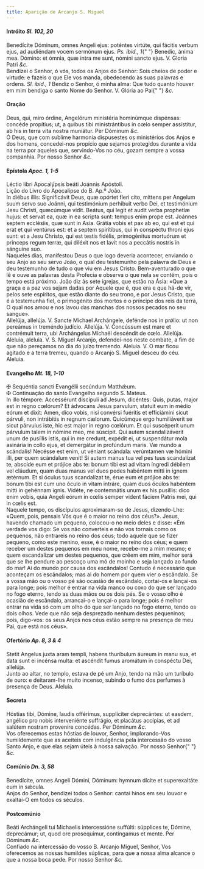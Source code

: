 ```yaml
---
title: Aparição de Arcanjo S. Miguel
---
```


<h4 class="text-center">
  Intróito <em>Sl. 102, 20</em>
</h4>
<div class="container-fluid">
  <div class="row">
    <div class="col-6 dropcaps text-justify">
      Benedícite Dóminum, omnes Angeli ejus: poténtes virtúte, qui fácitis
      verbum ejus, ad audiéndam vocem sermónum ejus. <em>Ps. ibid., 1</em>{" "}
      Benedic, ánima mea. Dómino: et ómnia, quæ intra me sunt, nómini sancto
      ejus. V. Gloria Patri <em>&c.</em>
    </div>
    <div class="col-6 dropcaps text-justify">
      Bendizei o Senhor, ó vós, todos os Anjos do Senhor: Sois cheios de poder e
      virtude: e fazeis o que Ele vos manda, obedecendo às suas palavras e
      ordens. <em>Sl. ibid., 1</em> Bendiz o Senhor, ó minha alma: Que tudo
      quanto houver em mim bendiga o santo Nome do Senhor. V. Glória ao Pai{" "}
      <em>&c.</em>
    </div>
  </div>
</div>

<h4 class="text-center">Oração</h4>
<div class="container-fluid">
  <div class="row">
    <div class="col-6 dropcaps text-justify">
      Deus, qui, miro órdine, Angelórum ministéria hominúmque dispénsas: concéde
      propítius; ut, a quibus tibi ministrántibus in cœlo semper assístitur, ab
      his in terra vita nostra muniátur. Per Dóminum <em>&c.</em>
    </div>
    <div class="col-6 dropcaps text-justify">
      Ó Deus, que com sublime harmonia dispusestes os ministérios dos Anjos e
      dos homens, concedei-nos propício que sejamos protegidos durante a vida na
      terra por aqueles que, servindo-Vos no céu, gozam sempre a vossa
      companhia. Por nosso Senhor <em>&c.</em>
    </div>
  </div>
</div>

<h4 class="text-center">
  Epístola <em>Apoc. 1, 1-5</em>
</h4>
<div class="container-fluid">
  <div class="row">
    <div class="col-6 text-justify">
      Léctio libri Apocalýpsis beáti Joánnis Apóstoli.
    </div>
    <div class="col-6 text-justify">
      Lição do Livro do Apocalipse do B. Ap.º João.
    </div>
    <div class="col-6 dropcaps text-justify">
      In diébus illis: Significávit Deus, quæ opórtet fíeri cito, mittens per
      Angelum suum servo suo Joánni, qui testimónium perhíbuit verbo Dei, et
      testimónium Jesu Christi, quæcúmque vidit. Beátus, qui legit et audit
      verba prophetíæ hujus: et servat ea, quæ in ea scripta sunt: tempus enim
      prope est. Joánnes septem ecclésiis, quæ sunt in Asia. Grátia vobis et pax
      ab eo, qui est et qui erat et qui ventúrus est: et a septem spirítibus,
      qui in conspéctu throni ejus sunt: et a Jesu Christo, qui est testis
      fidélis, primogénitus mortuórum et princeps regum terræ, qui diléxit nos
      et lavit nos a peccátis nostris in sánguine suo.
    </div>
    <div class="col-6 dropcaps text-justify">
      Naqueles dias, manifestou Deus o que logo deveria acontecer, enviando o
      seu Anjo ao seu servo João, o qual deu testemunho pela palavra de Deus e
      deu testemunho de tudo o que viu em Jesus Cristo. Bem-aventurado o que lê
      e ouve as palavras desta Profecia e observa o que nela se contém, pois o
      tempo está próximo. João diz às sete igrejas, que estão na Ásia: «Que a
      graça e a paz vos sejam dadas por Aquele que é, que era e que há-de vir,
      pelos sete espíritos, que estão diante do seu trono, e por Jesus Cristo,
      que é a testemunha fiel, o primogénito dos mortos e o príncipe dos reis da
      terra, O qual nos amou e nos lavou das manchas dos nossos pecados no seu
      sangue».
    </div>
  </div>
</div>

<div class="container-fluid">
  <div class="row">
    <div class="col-6 text-justify">
      Allelúja, allelúja. V. Sancte Míchael Archángele, defénde nos in prǿlio:
      ut non pereámus in treméndo judício. Allelúja. V. Concússum est mare et
      contrémuit terra, ubi Archángelus Míchaël descéndit de cœlo. Allelúja.
    </div>
    <div class="col-6 text-justify">
      Aleluia, aleluia. V. S. Miguel Arcanjo, defendei-nos neste combate, a fim
      de que não pereçamos no dia do juízo tremendo. Aleluia. V. O mar ficou
      agitado e a terra tremeu, quando o Arcanjo S. Miguel desceu do céu.
      Aleluia.
    </div>
  </div>
</div>

<h4 class="text-center">
  Evangelho <em>Mt. 18, 1-10</em>
</h4>
<div class="container-fluid">
  <div class="row">
    <div class="col-6 text-justify">
      <span class="text-danger">&#10016;</span> Sequéntia sancti Evangélii
      secúndum Matthǽum.
    </div>
    <div class="col-6 text-justify">
      <span class="text-danger">&#10016;</span> Continuação do santo Evangelho
      segundo S. Mateus.
    </div>
    <div class="col-6 dropcaps text-justify">
      In illo témpore: Accessérunt discípuli ad Jesum, dicéntes: Quis, putas,
      major est in regno cœlórum? Et ádvocans Jesus parvulum, statuit eum in
      médio eórum et dixit: Amen, dico vobis, nisi convérsi fuéritis et
      efficiámini sicut párvuli, non intrábitis in regnum cælorum. Quicúmque
      ergo humiliáverit se sicut párvulus iste, hic est major in regno cœlórum.
      Et qui suscéperit unum párvulum talem in nómine meo, me súscipit. Qui
      autem scandalizáverit unum de pusíllis istis, qui in me credunt, expédit
      ei, ut suspendátur mola asinária in collo ejus, et demergátur in profúndum
      maris. Væ mundo a scándalis! Necésse est enim, ut véniant scándala:
      verúmtamen væ hómini illi, per quem scándalum venit! Si autem manus tua
      vel pes tuus scandalízat te, abscíde eum et prójice abs te: bonum tibi est
      ad vitam íngredi débilem vel cláudum, quam duas manus vel duos pedes
      habéntem mitti in ignem ætérnum. Et si óculus tuus scandalízat te, érue
      eum et prójice abs te: bonum tibi est cum uno óculo in vitam intráre, quam
      duos óculos habéntem mitti in gehénnam ignis. Vidéte, ne contemnátis unum
      ex his pusíllis: dico enim vobis, quia Angeli eórum in cœlis semper vident
      fáciem Patris mei, qui in cœlis est.
    </div>
    <div class="col-6 dropcaps text-justify">
      Naquele tempo, os discípulos aproximaram-se de Jesus, dizendo-Lhe: «Quem,
      pois, pensais Vós que é o maior no reino dos céus?». Jesus, havendo
      chamado um pequeno, colocou-o no meio deles e disse: «Em verdade vos digo:
      Se vos não converteis e não vos tornais como os pequenos, não entrareis no
      reino dos céus; todo aquele que se fizer pequeno, como este menino, esse,
      é o maior no reino dos céus; e quem receber um destes pequenos em meu
      nome, recebe-me a mim mesmo; e quem escandalizar um destes pequenos, que
      crêem em mim, melhor será que se lhe pendure ao pescoço uma mó de moinho e
      seja lançado ao fundo do mar! Ai do mundo por causa dos escândalos!
      Contudo é necessário que aconteçam os escândalos; mas ai do homem por quem
      vier o escândalo. Se a vossa mão ou o vosso pé são ocasião de escândalo,
      cortai-os e lançai-os para longe; pois melhor é entrar na vida manco ou
      coxo do que ser lançado no fogo eterno, tendo as duas mãos ou os dois pés.
      Se o vosso olho é ocasião de escândalo, arrancai-o e lançai-o para longe;
      pois é melhor entrar na vida só com um olho do que ser lançado no fogo
      eterno, tendo os dois olhos. Vede que não seja desprezado nenhum destes
      pequeninos; pois, digo-vos: os seus Anjos nos céus estão sempre na
      presença de meu Pai, que está nos céus».
    </div>
  </div>
</div>

<h4 class="text-center">
  Ofertório <em>Ap. 8, 3 & 4</em>
</h4>
<div class="container-fluid">
  <div class="row">
    <div class="col-6 dropcaps text-justify">
      Stetit Angelus juxta aram templi, habens thuríbulum áureum in manu sua, et
      data sunt ei incénsa multa: et ascéndit fumus aromátum in conspéctu Dei,
      allelúja.
    </div>
    <div class="col-6 dropcaps text-justify">
      Junto ao altar, no templo, estava de pé um Anjo, tendo na mão um turíbulo
      de ouro: e deitaram-lhe muito incenso, subindo o fumo dos perfumes à
      presença de Deus. Aleluia.
    </div>
  </div>
</div>

<h4 class="text-center">Secreta</h4>
<div class="container-fluid">
  <div class="row">
    <div class="col-6 dropcaps text-justify">
      Hóstias tibi, Dómine, laudis offérimus, supplíciter deprecántes: ut
      easdem, angélico pro nobis interveniénte suffrágio, et placátus accípias,
      et ad salútem nostram proveníre concédas. Per Dóminum <em>&c.</em>
    </div>
    <div class="col-6 dropcaps text-justify">
      Vos oferecemos estas hóstias de louvor, Senhor, implorando-Vos
      humildemente que as aceiteis com indulgência pela intercessão do vosso
      Santo Anjo, e que elas sejam úteis à nossa salvação. Por nosso Senhor{" "}
      <em>&c.</em>
    </div>
  </div>
</div>

<h4 class="text-center">
  Comúnio <em>Dn. 3, 58</em>
</h4>
<div class="container-fluid">
  <div class="row">
    <div class="col-6 dropcaps text-justify">
      Benedícite, omnes Angeli Dómini, Dóminum: hymnum dícite et superexaltáte
      eum in sǽcula.
    </div>
    <div class="col-6 dropcaps text-justify">
      Anjos do Senhor, bendizei todos o Senhor: cantai hinos em seu louvor e
      exaltai-O em todos os séculos.
    </div>
  </div>
</div>

<h4 class="text-center">Postcomúnio</h4>
<div class="container-fluid">
  <div class="row">
    <div class="col-6 dropcaps text-justify">
      Beáti Archángeli tui Michaelis intercessióne suffúlti: súpplices te,
      Dómine, deprecámur; ut, quod ore prosequimur, contingamus et mente. Per
      Dóminum <em>&c.</em>
    </div>
    <div class="col-6 dropcaps text-justify">
      Confiado na intercessão do vosso B. Arcanjo Miguel, Senhor, Vos oferecemos
      as nossas humildes súplicas, para que a nossa alma alcance o que a nossa
      boca pede. Por nosso Senhor <em>&c.</em>
    </div>
  </div>
</div>
